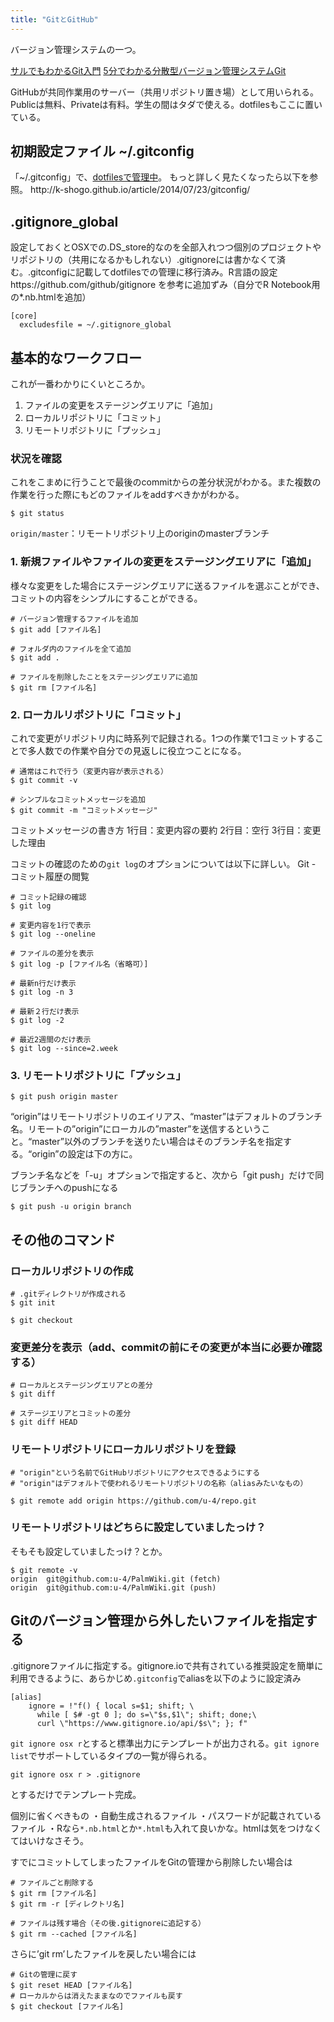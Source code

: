 ```yaml
---
title: "GitとGitHub"
---
```


バージョン管理システムの一つ。

[サルでもわかるGit入門](http://www.backlog.jp/git-guide/)
[5分でわかる分散型バージョン管理システムGit](http://www.atmarkit.co.jp/ait/articles/1307/05/news028.html)

GitHubが共同作業用のサーバー（共用リポジトリ置き場）として用いられる。Publicは無料、Privateは有料。学生の間はタダで使える。dotfilesもここに置いている。

## 初期設定ファイル ~/.gitconfig

「~/.gitconfig」で、[dotfilesで管理中](https://github.com/u-4/dotfiles/blob/master/.gitconfig)。
もっと詳しく見たくなったら以下を参照。
http://k-shogo.github.io/article/2014/07/23/gitconfig/

## .gitignore_global

設定しておくとOSXでの.DS_store的なのを全部入れつつ個別のプロジェクトやリポジトリの（共用になるかもしれない）.gitignoreには書かなくて済む。.gitconfigに記載してdotfilesでの管理に移行済み。R言語の設定
https://github.com/github/gitignore
を参考に追加ずみ（自分でR Notebook用の*.nb.htmlを追加）

    [core]
      excludesfile = ~/.gitignore_global

## 基本的なワークフロー

これが一番わかりにくいところか。

1. ファイルの変更をステージングエリアに「追加」
2. ローカルリポジトリに「コミット」
3. リモートリポジトリに「プッシュ」

### 状況を確認

これをこまめに行うことで最後のcommitからの差分状況がわかる。また複数の作業を行った際にもどのファイルをaddすべきかがわかる。

    $ git status

`origin/master`：リモートリポジトリ上のoriginのmasterブランチ

### 1. 新規ファイルやファイルの変更をステージングエリアに「追加」

様々な変更をした場合にステージングエリアに送るファイルを選ぶことができ、コミットの内容をシンプルにすることができる。

    # バージョン管理するファイルを追加
    $ git add [ファイル名]
    
    # フォルダ内のファイルを全て追加
    $ git add .
    
    # ファイルを削除したことをステージングエリアに追加
    $ git rm [ファイル名]

### 2. ローカルリポジトリに「コミット」

これで変更がリポジトリ内に時系列で記録される。1つの作業で1コミットすることで多人数での作業や自分での見返しに役立つことになる。

    # 通常はこれで行う（変更内容が表示される）
    $ git commit -v
    
    # シンプルなコミットメッセージを追加
    $ git commit -m "コミットメッセージ"

コミットメッセージの書き方
1行目：変更内容の要約
2行目：空行
3行目：変更した理由

コミットの確認のための`git log`のオプションについては以下に詳しい。
Git - コミット履歴の閲覧


    # コミット記録の確認
    $ git log
    
    # 変更内容を1行で表示
    $ git log --oneline
    
    # ファイルの差分を表示
    $ git log -p [ファイル名（省略可）]
    
    # 最新n行だけ表示
    $ git log -n 3
    
    # 最新２行だけ表示
    $ git log -2
    
    # 最近2週間のだけ表示
    $ git log --since=2.week

### 3. リモートリポジトリに「プッシュ」


    $ git push origin master

"origin"はリモートリポジトリのエイリアス、"master"はデフォルトのブランチ名。リモートの"origin"にローカルの"master"を送信するということ。"master"以外のブランチを送りたい場合はそのブランチ名を指定する。"origin"の設定は下の方に。

ブランチ名などを「-u」オプションで指定すると、次から「git push」だけで同じブランチへのpushになる

    $ git push -u origin branch

## その他のコマンド

### ローカルリポジトリの作成

    # .gitディレクトリが作成される
    $ git init
    
    $ git checkout

### 変更差分を表示（add、commitの前にその変更が本当に必要か確認する）

    # ローカルとステージングエリアとの差分
    $ git diff
    
    # ステージエリアとコミットの差分
    $ git diff HEAD

### リモートリポジトリにローカルリポジトリを登録

    # "origin"という名前でGitHubリポジトリにアクセスできるようにする
    # "origin"はデフォルトで使われるリモートリポジトリの名称（aliasみたいなもの）
    
    $ git remote add origin https://github.com/u-4/repo.git

### リモートリポジトリはどちらに設定していましたっけ？

そもそも設定していましたっけ？とか。

    $ git remote -v
    origin  git@github.com:u-4/PalmWiki.git (fetch)
    origin  git@github.com:u-4/PalmWiki.git (push)

## Gitのバージョン管理から外したいファイルを指定する

.gitignoreファイルに指定する。gitignore.ioで共有されている推奨設定を簡単に利用できるように、あらかじめ`.gitconfig`でaliasを以下のように設定済み

    [alias]
        ignore = !"f() { local s=$1; shift; \
          while [ $# -gt 0 ]; do s=\"$s,$1\"; shift; done;\
          curl \"https://www.gitignore.io/api/$s\"; }; f"

`git ignore osx r`とすると標準出力にテンプレートが出力される。`git ignore list`でサポートしているタイプの一覧が得られる。

    git ignore osx r > .gitignore

とするだけでテンプレート完成。

個別に省くべきもの
・自動生成されるファイル
・パスワードが記載されているファイル
・Rなら`*.nb.html`とか`*.html`も入れて良いかな。htmlは気をつけなくてはいけなさそう。

すでにコミットしてしまったファイルをGitの管理から削除したい場合は

    # ファイルごと削除する
    $ git rm [ファイル名]
    $ git rm -r [ディレクトリ名]
    
    # ファイルは残す場合（その後.gitignoreに追記する）
    $ git rm --cached [ファイル名]

さらに'git rm'したファイルを戻したい場合には

    # Gitの管理に戻す
    $ git reset HEAD [ファイル名]
    # ローカルからは消えたままなのでファイルも戻す
    $ git checkout [ファイル名]
